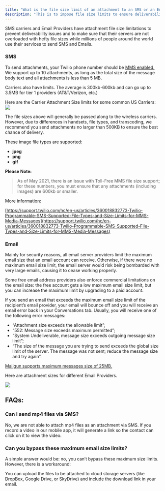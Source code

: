 ```yaml
---
title: "What is the file size limit of an attachment to an SMS or an Email?"
description: "This is to impose file size limits to ensure deliverability and prevent server overload."
---
```



SMS carriers and Email Providers have attachment file size limitations to prevent deliverability issues and to make sure that their servers are not overloaded with hefty file sizes while millions of people around the world use their services to send SMS and Emails.  

### SMS

To send attachments, your Twilio phone number should be  [](https://support.twilio.com/hc/en-us/articles/223182808-How-to-check-if-a-Twilio-number-can-send-MMS-messages)[MMS enabled.](https://support.twilio.com/hc/en-us/articles/223133447-Not-Receiving-Incoming-SMS-and-MMS-Messages-on-Twilio-Phone-Number)[](https://support.twilio.com/hc/en-us/articles/223182808-How-to-check-if-a-Twilio-number-can-send-MMS-messages)  We support up to 10 attachments, as long as the total size of the message body text and all attachments is less than 5 MB.

Carriers also have limits. The  average is 300kb-600kb and can go up to 3.5MB for tier 1 providers (AT&T/Verizon, etc.)
  
Here are the Carrier Attachment Size limits for some common US Carriers:  
![](https://s3.amazonaws.com/cdn.freshdesk.com/data/helpdesk/attachments/production/48256121979/original/vVM7u7IHx_Gn4Qk0kCu2q9ULx8nDEGBXsA.png?1665515526)
  
The file sizes above will generally be passed along to the wireless carriers. However, due to differences in handsets, file types, and transcoding, we recommend you send attachments no larger than 500KB to ensure the best chance of delivery.

These image file types are supported:

-   **jpeg**
-   **png**
-   **gif**

**Please Note:**
>As of May 2021, there is an issue with Toll-Free MMS file size support; for these numbers, you must ensure that any attachments (including images) are 600kb or smaller.

More information:

[https://support.twilio.com/hc/en-us/articles/360018832773-Twilio-Programmable-SMS-Supported-File-Types-and-Size-Limits-for-MMS-Media-Messages](https://support.twilio.com/hc/en-us/articles/360018832773-Twilio-Programmable-SMS-Supported-File-Types-and-Size-Limits-for-MMS-Media-Messages)

### Email

Mainly for security reasons, all email server providers limit the maximum email size that an email account can receive. Otherwise, if there were no maximum email size limit, the email server would risk being bombarded with very large emails, causing it to cease working properly.

Some free email address providers also enforce commercial limitations on the email size: the free account gets a low maximum email size limit, but you can increase the maximum limit by upgrading to a paid account.

If you send an email that exceeds the maximum email size limit of the recipient’s email provider, your email will bounce off and you will receive an email error back in your Conversations tab. Usually, you will receive one of the following error messages:

-   “Attachment size exceeds the allowable limit”;
-   “552: Message size exceeds maximum permitted”;
-   “System Undeliverable, message size exceeds outgoing message size limit”;
-   “The size of the message you are trying to send exceeds the global size limit of the server. The message was not sent; reduce the message size and try again”.

[Mailgun supports maximum messages size of 25MB.](https://documentation.mailgun.com/en/latest/user_manual.html)
  
Here are attachment sizes for different Email Providers.

![](https://s3.amazonaws.com/cdn.freshdesk.com/data/helpdesk/attachments/production/48256117003/original/022vF55Ti-O1Inl3fh68Cy0RpupW79P0uw.png?1665513507)

## FAQs:

### Can I send mp4 files via SMS?

No, we are not able to attach mp4 files as an attachment via SMS. If you record a video in our mobile app, it will generate a link so the contact can click on it to view the video.  

### Can you bypass these maximum email size limits?

A simple answer would be: no, you can’t bypass these maximum size limits. However, there is a workaround:

You can upload the files to be attached to cloud storage servers (like DropBox, Google Drive, or SkyDrive) and include the download link in your email.